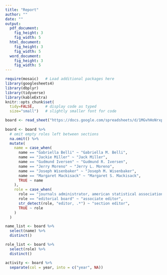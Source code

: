 ```yaml
---
title: "Report"
author: ""
date: ""
output: 
  pdf_document:
    fig_height: 3
    fig_width: 5
  html_document:
    fig_height: 3
    fig_width: 5
  word_document:
    fig_height: 3
    fig_width: 5
---
```


```r
require(mosaic)   # Load additional packages here 
library(googlesheets4)
library(dbplyr)
library(tidyverse)  
library(kableExtra)
knitr::opts_chunk$set(
  tidy=FALSE,     # display code as typed
  size="small")   # slightly smaller font for code
```

```r
board <- read_sheet("https://docs.google.com/spreadsheets/d/1MGvhHoNrxp3xxfhu7CHUdmxVMPAU1wvLUNY3DNldDvg/edit#gid=776978137")
  
board <- board %>% 
  # omit empty roles left between sections 
  na.omit() %>%
  mutate(
    name = case_when(
      name == "Gabriella Belli" ~ "Gabriella M. Belli",
      name == "Jackie Miller" ~ "Jack Miller",
      name == "Gudmund Iversen" ~ "Gudmund R. Iversen",
      name == "Jerry Moreno" ~ "Jerry L. Moreno", 
      name == "Joseph Wisenbaker" ~ "Joseph M. Wisenbaker",
      name == "Margaret Mackisack" ~ "Margaret S. Mackisack",
      TRUE ~ name
    ),
    role = case_when(
      role == "journals administrator, american statistical association" ~ "journals manager",
      role == "editorial board" ~ "associate editor",
      str_detect(role, "editor, .*") ~ "section editor",
      TRUE ~ role
    )
  )

name_list <- board %>%
  select(name) %>%
  distinct() 

role_list <- board %>%
  select(role) %>%
  distinct() 
```

```r
activity <- board %>%
  separate(col = year, into = c("year", NA))
```

